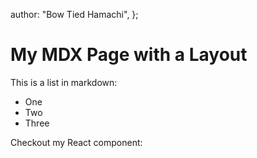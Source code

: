 
  author: "Bow Tied Hamachi",
};

# My MDX Page with a Layout

This is a list in markdown:

- One
- Two
- Three

Checkout my React component:

